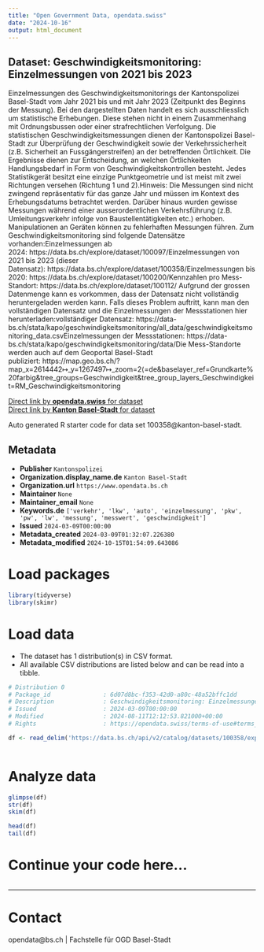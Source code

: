 ```yaml
---
title: "Open Government Data, opendata.swiss"
date: "2024-10-16"
output: html_document
---
```


## Dataset: Geschwindigkeitsmonitoring: Einzelmessungen von 2021 bis 2023

Einzelmessungen des
Geschwindigkeitsmonitorings der Kantonspolizei Basel-Stadt vom Jahr 2021 bis und mit Jahr 2023 (Zeitpunkt des Beginns der Messung). Bei den dargestellten
Daten handelt es sich ausschliesslich um statistische Erhebungen. Diese stehen
nicht in einem Zusammenhang mit Ordnungsbussen oder einer strafrechtlichen
Verfolgung. Die statistischen Geschwindigkeitsmessungen dienen der Kantonspolizei
Basel-Stadt zur Überprüfung der Geschwindigkeit sowie der Verkehrssicherheit
(z.B. Sicherheit an Fussgängerstreifen) an der betreffenden Örtlichkeit. Die
Ergebnisse dienen zur Entscheidung, an welchen Örtlichkeiten Handlungsbedarf in
Form von Geschwindigkeitskontrollen besteht. Jedes Statistikgerät besitzt eine
einzige Punktgeometrie und ist meist mit zwei Richtungen versehen (Richtung 1
und 2).Hinweis: Die
Messungen sind nicht zwingend repräsentativ für das ganze Jahr und müssen im
Kontext des Erhebungsdatums betrachtet werden. Darüber hinaus wurden gewisse
Messungen während einer ausserordentlichen Verkehrsführung (z.B.
Umleitungsverkehr infolge von Baustellentätigkeiten etc.) erhoben.
Manipulationen an Geräten können zu fehlerhaften Messungen führen.
Zum
Geschwindigkeitsmonitoring sind folgende Datensätze vorhanden:Einzelmessungen ab 2024: https://data.bs.ch/explore/dataset/100097/Einzelmessungen von 2021 bis 2023 (dieser Datensatz): https://data.bs.ch/explore/dataset/100358/Einzelmessungen bis 2020: https://data.bs.ch/explore/dataset/100200/Kennzahlen pro Mess-Standort: https://data.bs.ch/explore/dataset/100112/ Aufgrund der grossen Datenmenge kann es vorkommen, dass der Datensatz nicht vollständig heruntergeladen werden kann. Falls dieses Problem auftritt, kann man den vollständigen Datensatz und die Einzelmessungen der Messstationen hier herunterladen:vollständiger Datensatz: https://data-bs.ch/stata/kapo/geschwindigkeitsmonitoring/all_data/geschwindigkeitsmonitoring_data.csvEinzelmessungen der Messstationen: https://data-bs.ch/stata/kapo/geschwindigkeitsmonitoring/data/Die Mess-Standorte werden auch auf dem Geoportal Basel-Stadt publiziert: https://map.geo.bs.ch/?map_x=2614442↦_y=1267497↦_zoom=2⟨=de&baselayer_ref=Grundkarte%20farbig&tree_groups=Geschwindigkeit&tree_group_layers_Geschwindigkeit=RM_Geschwindigkeitsmonitoring

[Direct link by **opendata.swiss** for dataset](https://opendata.swiss/de/dataset/geschwindigkeitsmonitoring-einzelmessungen-von-2021-und-2022)<br>
[Direct link by **Kanton Basel-Stadt** for dataset](https://data.bs.ch/explore/dataset/100358/)

Auto generated R starter code for data set 100358@kanton-basel-stadt.

## Metadata

- **Publisher** `Kantonspolizei`
- **Organization.display_name.de** `Kanton Basel-Stadt`
- **Organization.url** `https://www.opendata.bs.ch`
- **Maintainer** `None`
- **Maintainer_email** `None`
- **Keywords.de** `['verkehr', 'lkw', 'auto', 'einzelmessung', 'pkw', 'pw', 'lw', 'messung', 'messwert', 'geschwindigkeit']`
- **Issued** `2024-03-09T00:00:00`
- **Metadata_created** `2024-03-09T01:32:07.226380`
- **Metadata_modified** `2024-10-15T01:54:09.643086`


# Load packages

```r

library(tidyverse)
library(skimr)

```

# Load data

-   The dataset has 1 distribution(s) in CSV format.
-   All available CSV distributions are listed below and can be read into a tibble.

```r

# Distribution 0
# Package_id               : 6d07d8bc-f353-42d0-a80c-48a52bffc1dd
# Description              : Geschwindigkeitsmonitoring: Einzelmessungen von 2021 bis 2023 (csv)
# Issued                   : 2024-03-09T00:00:00
# Modified                 : 2024-08-11T12:12:53.821000+00:00
# Rights                   : https://opendata.swiss/terms-of-use#terms_by

df <- read_delim('https://data.bs.ch/api/v2/catalog/datasets/100358/exports/csv?use_labels=true')



```

# Analyze data

```r

glimpse(df)
str(df)
skim(df)

head(df)
tail(df)

```

# Continue your code here...

```r

```

------------------------------------------------------------------------

# Contact

opendata@bs.ch | Fachstelle für OGD Basel-Stadt
